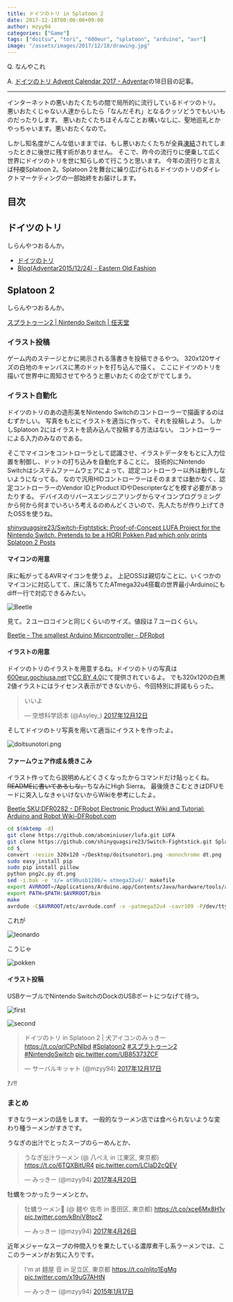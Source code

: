```yaml
---
title: ドイツのトリ in Splatoon 2
date: 2017-12-18T00:00:00+09:00
author: mzyy94
categories: ["Game"]
tags: ["doitsu", "tori", "600eur", "splatoon", "arduino", "avr"]
image: "/assets/images/2017/12/18/drawing.jpg"
---
```


Q. なんやこれ

A. [ドイツのトリ Advent Calendar 2017 - Adventar](https://adventar.org/calendars/2074)の18日目の記事。

---

インターネットの悪いおたくたちの間で局所的に流行しているドイツのトリ。
悪いおたくじゃない人達からしたら「なんだそれ」となるクッソどうでもいいものだったりします。
悪いおたくたちはそんなことお構いなしに、聖地巡礼とかやっちゃいます。悪いおたくなので。

<PostLink slug="doitsunotori" />

しかし知名度がこんな低いままでは、もし悪いおたくたちが全員[凍結](https://twitter.com/toshi_a)されてしまったときに後世に残す術がありません。
そこで、昨今の流行りに便乗して広く世界にドイツのトリを世に知らしめて行こうと思います。
今年の流行りと言えば<del>忖度</del>Splatoon 2。Splatoon 2を舞台に繰り広げられるドイツのトリのダイレクトマーケティングの一部始終をお届けします。

## 目次


## ドイツのトリ

しらんやつおるんか。

- [ドイツのトリ](http://600eur.gochiusa.net/)
- [Blog(Adventar2015/12/24) - Eastern Old Fashion](http://eastern-old-fashion.net/blog/adventar2015_12_24.html)

## Splatoon 2

しらんやつおるんか。

[スプラトゥーン2 \| Nintendo Switch \| 任天堂](https://www.nintendo.co.jp/switch/aab6a/index.html)

### イラスト投稿

ゲーム内のステージとかに掲示される落書きを投稿できるやつ。
320x120サイズの白地のキャンバスに黒のドットを打ち込んで描く。
ここにドイツのトリを描いて世界中に周知させてやろうと悪いおたくの企てがでてしまう。


### イラスト自動化

ドイツのトリのあの造形美をNintendo Switchのコントローラーで描画するのはむずかしい。
写真をもとにイラストを適当に作って、それを投稿しよう。
しかしSplatoon 2にはイラストを読み込んで投稿する方法はない。
コントローラーによる入力のみなのである。

そこでマイコンをコントローラとして認識させ、イラストデータをもとに入力位置を制御し、ドットの打ち込みを自動化することに。
技術的にNintendo Switchはシステムファームウェアによって、認定コントローラー以外は動作しないようになってる。
なので汎用HIDコントローラーはそのままでは動かなく、認定コントローラーのVendor IDとProduct IDやDescripterなどを模す必要があったりする。
デバイスのリバースエンジニアリングからマイコンプログラミングから何から何までいろいろ考えるのめんどくさいので、先人たちが作り上げてきたOSSを使うね。

[shinyquagsire23/Switch-Fightstick: Proof-of-Concept LUFA Project for the Nintendo Switch. Pretends to be a HORI Pokken Pad which only prints Splatoon 2 Posts](https://github.com/shinyquagsire23/Switch-Fightstick)


#### マイコンの用意

床に転がってるAVRマイコンを使うよ。
上記OSSは親切なことに、いくつかのマイコンに対応してて、床に落ちてたATmega32u4搭載の世界最小Arduinoにもdiff一行で対応できるみたい。

![Beetle](/assets/images/2017/12/18/beetle.jpg)

見て。２ユーロコインと同じくらいのサイズ。値段は７ユーロくらい。

[Beetle - The smallest Arduino Micrcontroller - DFRobot](https://www.dfrobot.com/product-1075.html)


#### イラストの用意

ドイツのトリのイラストを用意するね。ドイツのトリの写真は[600eur.gochiusa.net](http://600eur.gochiusa.net/)で[CC BY 4.0](https://creativecommons.org/licenses/by/4.0/)にて提供されているよ。
でも320x120の白黒2値イラストにはライセンス表示ができないから、今回特別に許諾もらった。

<blockquote class="twitter-tweet" data-lang="ja"><p lang="ja" dir="ltr">いいよ</p>&mdash; 空想科学読本 (@Asyley_) <a href="https://twitter.com/Asyley_/status/940525207453700096?ref_src=twsrc%5Etfw">2017年12月12日</a></blockquote>

そしてドイツのトリ写真を用いて適当にイラストを作ったよ。

![doitsunotori.png](/assets/images/2017/12/18/doitsunotori.png)

#### ファームウェア作成＆焼きこみ

イラスト作ってたら説明めんどくさくなったからコマンドだけ貼っとくね。<del>READMEに書いてあるしな。</del>ちなみにHigh Sierra。
最後焼きこむときはDFUモードに突入しなきゃいけないからWikiを参考にしたよ。

[Beetle SKU:DFR0282 - DFRobot Electronic Product Wiki and Tutorial: Arduino and Robot Wiki-DFRobot.com](https://www.dfrobot.com/wiki/index.php/Beetle_SKU:DFR0282)

```bash
cd $(mktemp -d)
git clone https://github.com/abcminiuser/lufa.git LUFA
git clone https://github.com/shinyquagsire23/Switch-Fightstick.git Splapaint
cd $_
convert -resize 320x120 ~/Desktop/doitsunotori.png -monochrome dt.png
sudo easy_install pip
sudo pip install pillow
python png2c.py dt.png
sed -i.bak -e 's/= at90usb1286/= atmega32u4/' makefile
export AVRROOT=/Applications/Arduino.app/Contents/Java/hardware/tools/avr
export PATH=$PATH:$AVRROOT/bin
make
avrdude -C$AVRROOT/etc/avrdude.conf -v -patmega32u4 -cavr109 -P/dev/tty.usbmodem1421 -b57600 -Uflash:w:Joystick.hex:i
```

これが

![leonardo](/assets/images/2017/12/18/leonardo.png)

こうじゃ

![pokken](/assets/images/2017/12/18/pokken.png)

#### イラスト投稿

USBケーブルでNintendo SwitchのDockのUSBポートにつなげて待つ。

![first](/assets/images/2017/12/18/drawing2.jpg)

![second](/assets/images/2017/12/18/drawing3.jpg)

<blockquote class="twitter-tweet" data-lang="ja"><p lang="ja" dir="ltr">ドイツのトリ in Splatoon 2 | 犬アイコンのみっきー　<a href="https://t.co/qrlCPcNIbd">https://t.co/qrlCPcNIbd</a> <a href="https://twitter.com/hashtag/Splatoon2?src=hash&amp;ref_src=twsrc%5Etfw">#Splatoon2</a> <a href="https://twitter.com/hashtag/%E3%82%B9%E3%83%97%E3%83%A9%E3%83%88%E3%82%A5%E3%83%BC%E3%83%B32?src=hash&amp;ref_src=twsrc%5Etfw">#スプラトゥーン2</a> <a href="https://twitter.com/hashtag/NintendoSwitch?src=hash&amp;ref_src=twsrc%5Etfw">#NintendoSwitch</a> <a href="https://t.co/UB85373ZCF">pic.twitter.com/UB85373ZCF</a></p>&mdash; サーバルキッャト (@mzyy94) <a href="https://twitter.com/mzyy94/status/942410916842401792?ref_src=twsrc%5Etfw">2017年12月17日</a></blockquote>

ｱﾉ!!

### まとめ

すきなラーメンの話をします。
一般的なラーメン店では食べられないような変わり種ラーメンがすきです。


うなぎの出汁でとったスープのらーめんとか、

<blockquote class="twitter-tweet" data-lang="ja"><p lang="ja" dir="ltr">うなぎ出汁ラーメン (@ 八べえ in 江東区, 東京都) <a href="https://t.co/6TQXBitUR4">https://t.co/6TQXBitUR4</a> <a href="https://t.co/LCIaD2cQEV">pic.twitter.com/LCIaD2cQEV</a></p>&mdash; みっきー (@mzyy94) <a href="https://twitter.com/mzyy94/status/854904169869836291?ref_src=twsrc%5Etfw">2017年4月20日</a></blockquote>

牡蠣をつかったラーメンとか。

<blockquote class="twitter-tweet" data-lang="ja"><p lang="ja" dir="ltr">牡蠣ラーメン🍜 (@ 麺や 佐市 in 墨田区, 東京都) <a href="https://t.co/xce6Mx8H1v">https://t.co/xce6Mx8H1v</a> <a href="https://t.co/kBniV8tocZ">pic.twitter.com/kBniV8tocZ</a></p>&mdash; みっきー (@mzyy94) <a href="https://twitter.com/mzyy94/status/857073690927915009?ref_src=twsrc%5Etfw">2017年4月26日</a></blockquote>

近年メジャーなスープの仲間入りを果たしている濃厚煮干し系ラーメンでは、ここのラーメンがお気に入りです。

<blockquote class="twitter-tweet" data-lang="ja"><p lang="ja" dir="ltr">I&#39;m at 麺屋 音 in 足立区, 東京都 <a href="https://t.co/nljto1EgMg">https://t.co/nljto1EgMg</a> <a href="http://t.co/x19uG7AHtN">pic.twitter.com/x19uG7AHtN</a></p>&mdash; みっきー (@mzyy94) <a href="https://twitter.com/mzyy94/status/556384419507101696?ref_src=twsrc%5Etfw">2015年1月17日</a></blockquote>
<script async src="https://platform.twitter.com/widgets.js" charset="utf-8"></script>
